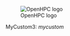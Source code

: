 ![OpenHPC logo](../common/figures/ohpc_logo_blue.png)

MyCustom3: $mycustom$

<!-- Title page and running header definition 

\lhead{ \small {\color{logodarkgrey}\fontfamily{phv}\selectfont { Install Guide
    (v\OHPCVersion{})}:  {\baseOS{}/\arch{} + \provheader{} + \rms{}} } \vspace*{0pt} }

% {\hspace*{4in} \includegraphics[width=1.7in]{ohpc_logo_blue2.pdf}}

![OpenHPC logo](../common/figures/ohpc_logo_blue3.png)

\vspace*{2cm}
\noindent {\LARGE \color{logodarkgrey} \fontfamily{phv}\selectfont OpenHPC (v\OHPCVersion{})} \vspace*{0.1cm} \\
\noindent {\LARGE \color{logodarkgrey} \fontfamily{phv}\selectfont Cluster Building Recipes} \\ 

{\color{logoblue}\noindent\rule{6.15in}{1.2pt}} \\ 

\noindent {\Large \color{logodarkgrey} \fontfamily{phv}\selectfont \baseOS{} Base OS} \\ 

\noindent{\Large\color{logodarkgrey}\fontfamily{phv}\selectfont{\provisioner{}/\rms{}
Edition for Linux*} (\arch{})} \\

{\color{logoblue}\noindent\rule{6.15in}{1.2pt}} \\ \vspace{0.2cm}  

\iftoggleverb{isxCATstateful}
\vspace*{-0.2cm}
\noindent{\large\color{logodarkgrey}\fontfamily{phv}\selectfont{Stateful Provisioning}}
\fi

\vspace*{2.5in}

\noindent \includegraphics[width=0.75in]{3x_icon.png}

%\vspace*{.5in}
\noindent{\small \color{black} Document Last Update: \VCDateISO} \vspace*{0.1cm} \\ 
{\small \color{black} Document Revision: \VCRevision} \\ \vspace*{0.1cm}

-->